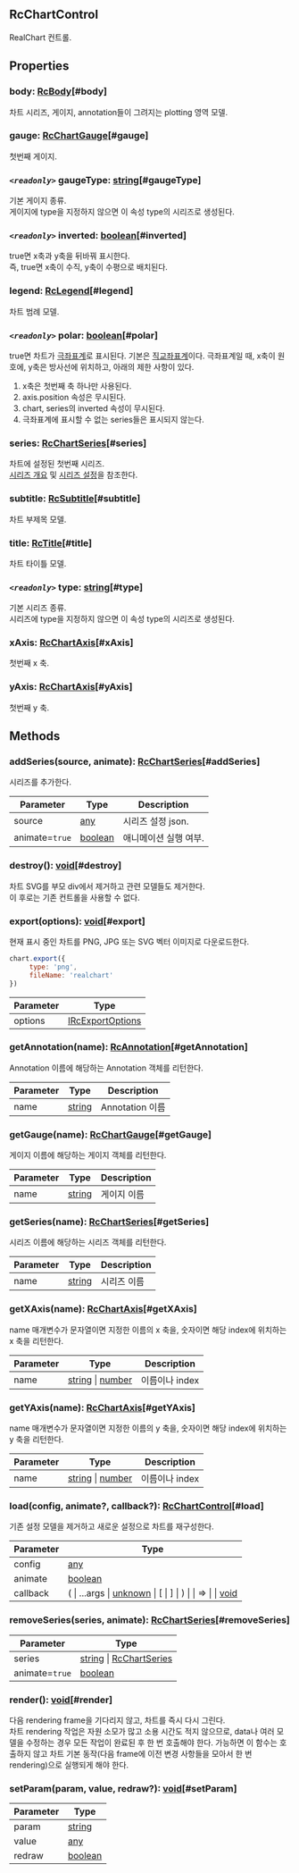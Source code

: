 ## RcChartControl
RealChart 컨트롤.





## Properties
### body: [RcBody](../classes/RcBody)[#body]
차트 시리즈, 게이지, annotation들이 그려지는 plotting 영역 모델.
### gauge: [RcChartGauge](../classes/RcChartGauge)[#gauge]
첫번째 게이지.
### *`<readonly>`* gaugeType: [string](https://developer.mozilla.org/en-US/docs/Web/JavaScript/Reference/Global_Objects/String)[#gaugeType]
기본 게이지 종류.\
게이지에 type을 지정하지 않으면 이 속성 type의 시리즈로 생성된다.
### *`<readonly>`* inverted: [boolean](https://developer.mozilla.org/en-US/docs/Web/JavaScript/Reference/Global_Objects/Boolean)[#inverted]
true면 x축과 y축을 뒤바꿔 표시한다.\
즉, true면 x축이 수직, y축이 수평으로 배치된다.
### legend: [RcLegend](../classes/RcLegend)[#legend]
차트 범례 모델.
### *`<readonly>`* polar: [boolean](https://developer.mozilla.org/en-US/docs/Web/JavaScript/Reference/Global_Objects/Boolean)[#polar]
true면 차트가 [극좌표계](#극좌표계)로 표시된다.
기본은 [직교좌표계](#직교좌표계)이다.
극좌표계일 때,
x축이 원호에, y축은 방사선에 위치하고, 아래의 제한 사항이 있다.
1. x축은 첫번째 축 하나만 사용된다.
2. axis.position 속성은 무시된다.
3. chart, series의 inverted 속성이 무시된다.
4. 극좌표계에 표시할 수 없는 series들은 표시되지 않는다.
### series: [RcChartSeries](../classes/RcChartSeries)[#series]
차트에 설정된 첫번째 시리즈.<br/>
[시리즈 개요](/guide/series) 및
[시리즈 설정](/config/config/base/series)을 참조한다.
### subtitle: [RcSubtitle](../classes/RcSubtitle)[#subtitle]
차트 부제목 모델.
### title: [RcTitle](../classes/RcTitle)[#title]
차트 타이틀 모델.
### *`<readonly>`* type: [string](https://developer.mozilla.org/en-US/docs/Web/JavaScript/Reference/Global_Objects/String)[#type]
기본 시리즈 종류.\
시리즈에 type을 지정하지 않으면 이 속성 type의 시리즈로 생성된다.
### xAxis: [RcChartAxis](../classes/RcChartAxis)[#xAxis]
첫번째 x 축.
### yAxis: [RcChartAxis](../classes/RcChartAxis)[#yAxis]
첫번째 y 축.

## Methods
### addSeries(source, animate): [RcChartSeries](../classes/RcChartSeries)[#addSeries]
시리즈를 추가한다.



| Parameter | Type | Description |
| ----------- | ----------- | ----------- |
| source | [any](https://www.typescriptlang.org/docs/handbook/2/everyday-types.html#any) | 시리즈 설정 json. |
| animate=`true` | [boolean](https://developer.mozilla.org/en-US/docs/Web/JavaScript/Reference/Global_Objects/Boolean) | 애니메이션 실행 여부. |
### destroy(): [void](https://developer.mozilla.org/en-US/docs/Web/JavaScript/Reference/Global_Objects/undefined)[#destroy]
차트 SVG를 부모 div에서 제거하고 관련 모델들도 제거한다.<br/>
이 후로는 기존 컨트롤을 사용할 수 없다.
### export(options): [void](https://developer.mozilla.org/en-US/docs/Web/JavaScript/Reference/Global_Objects/undefined)[#export]
현재 표시 중인 차트를 PNG, JPG 또는 SVG 벡터 이미지로 다운로드한다.

```js
chart.export({
     type: 'png',
     fileName: 'realchart'
})
```



| Parameter | Type |
| ----------- | ----------- |
| options | [IRcExportOptions](../interfaces/IRcExportOptions) |
### getAnnotation(name): [RcAnnotation](../classes/RcAnnotation)[#getAnnotation]
Annotation 이름에 해당하는 Annotation 객체를 리턴한다.



| Parameter | Type | Description |
| ----------- | ----------- | ----------- |
| name | [string](https://developer.mozilla.org/en-US/docs/Web/JavaScript/Reference/Global_Objects/String) | Annotation 이름 |
### getGauge(name): [RcChartGauge](../classes/RcChartGauge)[#getGauge]
게이지 이름에 해당하는 게이지 객체를 리턴한다.



| Parameter | Type | Description |
| ----------- | ----------- | ----------- |
| name | [string](https://developer.mozilla.org/en-US/docs/Web/JavaScript/Reference/Global_Objects/String) | 게이지 이름 |
### getSeries(name): [RcChartSeries](../classes/RcChartSeries)[#getSeries]
시리즈 이름에 해당하는 시리즈 객체를 리턴한다.



| Parameter | Type | Description |
| ----------- | ----------- | ----------- |
| name | [string](https://developer.mozilla.org/en-US/docs/Web/JavaScript/Reference/Global_Objects/String) | 시리즈 이름 |
### getXAxis(name): [RcChartAxis](../classes/RcChartAxis)[#getXAxis]
name 매개변수가 문자열이면 지정한 이름의 x 축을,
숫자이면 해당 index에 위치하는 x 축을 리턴한다.



| Parameter | Type | Description |
| ----------- | ----------- | ----------- |
| name | [string](https://developer.mozilla.org/en-US/docs/Web/JavaScript/Reference/Global_Objects/String) &#124; [number](https://developer.mozilla.org/en-US/docs/Web/JavaScript/Reference/Global_Objects/Number) | 이름이나 index |
### getYAxis(name): [RcChartAxis](../classes/RcChartAxis)[#getYAxis]
name 매개변수가 문자열이면 지정한 이름의 y 축을,
숫자이면 해당 index에 위치하는 y 축을 리턴한다.



| Parameter | Type | Description |
| ----------- | ----------- | ----------- |
| name | [string](https://developer.mozilla.org/en-US/docs/Web/JavaScript/Reference/Global_Objects/String) &#124; [number](https://developer.mozilla.org/en-US/docs/Web/JavaScript/Reference/Global_Objects/Number) | 이름이나 index |
### load(config, animate?, callback?): [RcChartControl](../classes/RcChartControl)[#load]
기존 설정 모델을 제거하고 새로운 설정으로 차트를 재구성한다.



| Parameter | Type |
| ----------- | ----------- |
| config | [any](https://www.typescriptlang.org/docs/handbook/2/everyday-types.html#any) |
| animate | [boolean](https://developer.mozilla.org/en-US/docs/Web/JavaScript/Reference/Global_Objects/Boolean) |
| callback | ( &#124; ...args &#124; [unknown](https://www.typescriptlang.org/docs/handbook/release-notes/typescript-3-0.html#new-unknown-top-type) &#124; \[ &#124; ] &#124; ) &#124;   &#124; => &#124;   &#124; [void](https://developer.mozilla.org/en-US/docs/Web/JavaScript/Reference/Global_Objects/undefined) |
### removeSeries(series, animate): [RcChartSeries](../classes/RcChartSeries)[#removeSeries]
| Parameter | Type |
| ----------- | ----------- |
| series | [string](https://developer.mozilla.org/en-US/docs/Web/JavaScript/Reference/Global_Objects/String) &#124; [RcChartSeries](../classes/RcChartSeries) |
| animate=`true` | [boolean](https://developer.mozilla.org/en-US/docs/Web/JavaScript/Reference/Global_Objects/Boolean) |
### render(): [void](https://developer.mozilla.org/en-US/docs/Web/JavaScript/Reference/Global_Objects/undefined)[#render]
다음 rendering frame을 기다리지 않고, 차트를 즉시 다시 그린다.<br/>
차트 rendering 작업은 자원 소모가 많고 소용 시간도 적지 않으므로,
data나 여러 모델을 수정하는 경우 모든 작업이 완료된 후 한 번 호출해야 한다.
가능하면 이 함수는 호출하지 않고 
차트 기본 동작(다음 frame에 이전 변경 사항들을 모아서 한 번 rendering)으로 실행되게 해야 한다.
### setParam(param, value, redraw?): [void](https://developer.mozilla.org/en-US/docs/Web/JavaScript/Reference/Global_Objects/undefined)[#setParam]
| Parameter | Type |
| ----------- | ----------- |
| param | [string](https://developer.mozilla.org/en-US/docs/Web/JavaScript/Reference/Global_Objects/String) |
| value | [any](https://www.typescriptlang.org/docs/handbook/2/everyday-types.html#any) |
| redraw | [boolean](https://developer.mozilla.org/en-US/docs/Web/JavaScript/Reference/Global_Objects/Boolean) |